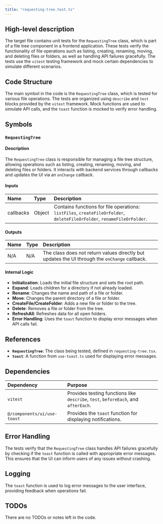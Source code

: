 ```yaml
---
title: "requesting-tree.test.ts"
---
```


## High-level description

The target file contains unit tests for the `RequestingTree` class, which is part of a file tree component in a frontend application. These tests verify the functionality of file operations such as listing, creating, renaming, moving, and deleting files or folders, as well as handling API failures gracefully. The tests use the `vitest` testing framework and mock certain dependencies to simulate different scenarios.

## Code Structure

The main symbol in the code is the `RequestingTree` class, which is tested for various file operations. The tests are organized using `describe` and `test` blocks provided by the `vitest` framework. Mock functions are used to simulate API calls, and the `toast` function is mocked to verify error handling.

## Symbols

### `RequestingTree`
#### Description
The `RequestingTree` class is responsible for managing a file tree structure, allowing operations such as listing, creating, renaming, moving, and deleting files or folders. It interacts with backend services through callbacks and updates the UI via an `onChange` callback.

#### Inputs
| Name | Type | Description |
|:-----|:-----|:------------|
| callbacks | Object | Contains functions for file operations: `listFiles`, `createFileOrFolder`, `deleteFileOrFolder`, `renameFileOrFolder`. |

#### Outputs
| Name | Type | Description |
|:-----|:-----|:------------|
| N/A | N/A | The class does not return values directly but updates the UI through the `onChange` callback. |

#### Internal Logic
- **Initialization**: Loads the initial file structure and sets the root path.
- **Expand**: Loads children for a directory if not already loaded.
- **Rename**: Changes the name and path of a file or folder.
- **Move**: Changes the parent directory of a file or folder.
- **CreateFile/CreateFolder**: Adds a new file or folder to the tree.
- **Delete**: Removes a file or folder from the tree.
- **RefreshAll**: Refreshes data for all open folders.
- **Error Handling**: Uses the `toast` function to display error messages when API calls fail.

## References

- **`RequestingTree`**: The class being tested, defined in `requesting-tree.tsx`.
- **`toast`**: A function from `use-toast.ts` used for displaying error messages.

## Dependencies

| Dependency | Purpose |
|:-----------|:--------|
| `vitest` | Provides testing functions like `describe`, `test`, `beforeEach`, and `afterEach`. |
| `@/components/ui/use-toast` | Provides the `toast` function for displaying notifications. |

## Error Handling

The tests verify that the `RequestingTree` class handles API failures gracefully by checking if the `toast` function is called with appropriate error messages. This ensures that the UI can inform users of any issues without crashing.

## Logging

The `toast` function is used to log error messages to the user interface, providing feedback when operations fail.

## TODOs

There are no TODOs or notes left in the code.